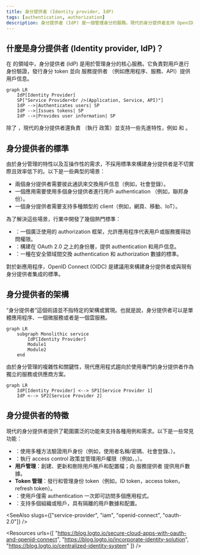```yaml
---
title: 身分提供者 (Identity provider, IdP)
tags: [authentication, authorization]
description: 身分提供者 (IdP) 是一個管理身分的服務。現代的身分提供者支持 OpenID Connect (OIDC) 進行 authentication 和 OAuth 2.0 進行 authorization。
---
```


## 什麼是身分提供者 (Identity provider, IdP)？

在 <Ref slug="iam" /> 的領域中，身分提供者 (IdP) 是用於管理身分的核心服務。它負責對用戶進行身份驗證，發行身分 token 並向 <Ref slug="service-provider">服務提供者</Ref> （例如應用程序、服務、API）提供用戶信息。

```mermaid
graph LR
    IdP[Identity Provider]
    SP["Service Provider<br />(Application, Service, API)"]
    IdP -->|Authenticates users| SP
    IdP -->|Issues tokens| SP
    IdP -->|Provides user information| SP
```

除了 <Ref slug="authentication" />，現代的身分提供者還負責 <Ref slug="authorization" /> （執行 <Ref slug="access-control" /> 政策）並支持一些先進特性，例如 <Ref slug="single-sign-on" /> 和 <Ref slug="multi-tenancy" />。

## 身分提供者的標準

由於身分管理的特性以及互操作性的需求，不採用標準來構建身分提供者是不切實際且效率低下的。以下是一些典型的場景：

- 兩個身分提供者需要彼此通訊來交換用戶信息（例如，社會登錄）。
- 一個應用需要使用多個身分提供者進行用戶 authentication （例如，聯邦身份）。
- 一個身分提供者需要支持多種類型的 client（例如，網頁、移動、IoT）。

為了解決這些場景，行業中開發了幾個熱門標準：

- <Ref slug="oauth-2.0" />：一個廣泛使用的 authorization 框架，允許應用程序代表用戶或服務獲得訪問權限。
- <Ref slug="openid-connect" />：構建在 OAuth 2.0 之上的身份層，提供 authentication 和用戶信息。
- <Ref slug="saml" />：一種在安全領域間交換 authentication 和 authorization 數據的標準。

對於新應用程序，OpenID Connect (OIDC) 是建議用來構建身分提供者或與現有身分提供者集成的標準。

## 身分提供者的架構

“身分提供者”這個術語並不指特定的架構或實現。也就是說，身分提供者可以是單體應用程序、一個微服務或者是一個雲服務。

```mermaid
graph LR
    subgraph Monolithic service
        IdP[Identity Provider]
        Module1
        Module2
    end
```

由於身分管理的複雜性和關鍵性，現代應用程式趨向於使用專門的身分提供者作為獨立的服務或供應商方案。

```mermaid
graph LR
    IdP[Identity Provider] <--> SP1[Service Provider 1]
    IdP <--> SP2[Service Provider 2]
```

## 身分提供者的特徵

現代的身分提供者提供了範圍廣泛的功能來支持各種用例和需求。以下是一些常見功能：

- <Ref slug="authentication" />：使用多種方法驗證用戶身份（例如，使用者名稱/密碼、社會登錄、<Ref slug="mfa" />）。
- <Ref slug="authorization" />：執行 access control 政策並管理用戶權限（例如，<Ref slug="rbac" />，<Ref slug="abac" />）。
- **用戶管理**：創建、更新和刪除用戶賬戶和配置檔；向 <Ref slug="service-provider">服務提供者</Ref> 提供用戶數據。
- **Token 管理**：發行和管理身份 token（例如，ID token，access token，refresh token）。
- <Ref slug="single-sign-on" />：使用戶僅需 authentication 一次即可訪問多個應用程式。
- <Ref slug="multi-tenancy" />：支持多個組織或租戶，具有隔離的用戶數據和配置。

<SeeAlso slugs={["service-provider", "iam", "openid-connect", "oauth-2.0"]} />

<Resources
  urls={[
    "https://blog.logto.io/secure-cloud-apps-with-oauth-and-openid-connect",
    "https://blog.logto.io/incorporate-identity-solution",
    "https://blog.logto.io/centralized-identity-system"
  ]}
/>